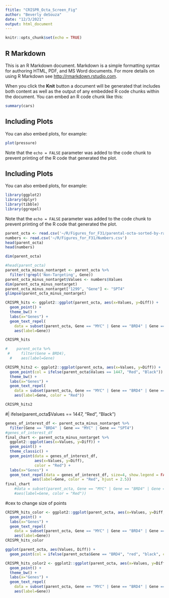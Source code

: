 ```yaml
---
ftitle: "CRISPR_Octa_Screen_Fig"
author: "Beverly deSouza"
date: "12/3/2021"
output: html_document
---
```


```r
knitr::opts_chunk$set(echo = TRUE)
```

## R Markdown

This is an R Markdown document. Markdown is a simple formatting syntax for authoring HTML, PDF, and MS Word documents. For more details on using R Markdown see <http://rmarkdown.rstudio.com>.

When you click the **Knit** button a document will be generated that includes both content as well as the output of any embedded R code chunks within the document. You can embed an R code chunk like this:

```r
summary(cars)
```

## Including Plots

You can also embed plots, for example:

```r
plot(pressure)
```

Note that the `echo = FALSE` parameter was added to the code chunk to prevent printing of the R code that generated the plot.

## Including Plots

You can also embed plots, for example:

```r
library(ggplot2)
library(dplyr)
library(tibble)
library(ggrepel)
```

Note that the `echo = FALSE` parameter was added to the code chunk to prevent printing of the R code that generated the plot.

```r
parent_octa <- read.csv('~/R/Figures_for_F31/parental-octa-sorted-by-rank.csv')
numbers <- read.csv('~/R/Figures_for_F31/Numbers.csv')
head(parent_octa)
head(numbers)
```

```r
dim(parent_octa)
```
```r
#head(parent_octa)
parent_octa_minus_nontarget <- parent_octa %>%
  filter(!grepl('Non-Targeting', Gene))
parent_octa_minus_nontarget$Values <- numbers$Values
dim(parent_octa_minus_nontarget)
parent_octa_minus_nontarget["1299", "Gene"] <- "SPT4"
glimpse(parent_octa_minus_nontarget)
```



```r
CRISPR_hits <- ggplot2::ggplot(parent_octa, aes(x=Values, y=Diff)) +
  geom_point() +
  theme_bw() +
  labs(x="Genes") +
  geom_text_repel(
    data = subset(parent_octa, Gene == "MYC" | Gene == "BRD4" | Gene == "SUPT4H1"),
    aes(label=Gene))

CRISPR_hits

#    parent_octa %>%
 #     filter(Gene = BRD4),
  #    aes(label=Gene)
```
```r
CRISPR_hits2 <- ggplot2::ggplot(parent_octa, aes(x=Values, y=Diff)) +
  geom_point(col = ifelse(parent_octa$Values == 1447, "Red", "Black")) + 
  theme_bw() +
  labs(x="Genes") +
  geom_text_repel(
    data = subset(parent_octa, Gene == "MYC" | Gene == "BRD4" | Gene == "SUPT4H1"),
    aes(label=Gene, color = "Red"))

CRISPR_hits2
```

#| ifelse(parent_octa$Values == 1447, "Red", "Black")

```r
genes_of_interest_df <- parent_octa_minus_nontarget %>%
  filter(Gene == "BRD4" | Gene == "MYC" | Gene == "SPT4")
#genes_of_interest_df
final_chart <- parent_octa_minus_nontarget %>%
  ggplot2::ggplot(aes(x=Values, y=Diff)) +
  geom_point() + 
  theme_classic() +
  geom_point(data = genes_of_interest_df,
             aes(x=Values, y=Diff),
             color = "Red") +
  labs(x="Genes") +
  geom_text_repel(data = genes_of_interest_df, size=4, show.legend = FALSE,
            aes(label=Gene, color = "Red", hjust = 2.5))
final_chart
    #data = subset(parent_octa, Gene == "MYC" | Gene == "BRD4" | Gene == "SUPT4H1"),
    #aes(label=Gene, color = "Red"))
```
#cex to change size of points


```r
CRISPR_hits_color <- ggplot2::ggplot(parent_octa, aes(x=Values, y=Diff, col = ifelse(Gene == "BRD4", color = "red", "black"))) +
  geom_point() +
  labs(x="Genes") +
  geom_text_repel(
    data = subset(parent_octa, Gene == "MYC" | Gene == "BRD4" | Gene == "SUPT4H1"),
    aes(label=Gene))
CRISPR_hits_color
```
```r
ggplot(parent_octa, aes(Values, Diff)) +
  geom_point(col = ifelse(parent_octa$Gene == "BRD4", "red", "black", cex = ifelse(parent_octa$Gene == "BRD4", 5, 1)))
```


```r

CRISPR_hits_color2 <- ggplot2::ggplot(parent_octa, aes(x=Values, y=Diff)) +
  geom_point() +
  theme_bw() +
  labs(x="Genes") +
  geom_text_repel(
    data = subset(parent_octa, Gene == "MYC" | Gene == "BRD4" | Gene == "SUPT4H1"),
    aes(label=Gene))

  
```


